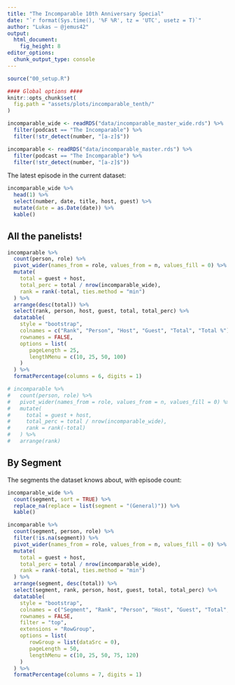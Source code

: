 ```yaml
---
title: "The Incomparable 10th Anniversary Special"
date: "`r format(Sys.time(), '%F %R', tz = 'UTC', usetz = T)`"
author: "Lukas — @jemus42"
output: 
  html_document:
    fig_height: 8
editor_options: 
  chunk_output_type: console
---
```


```r
source("00_setup.R")

#### Global options ####
knitr::opts_chunk$set(
  fig.path = "assets/plots/incomparable_tenth/"
)

incomparable_wide <- readRDS("data/incomparable_master_wide.rds") %>%
  filter(podcast == "The Incomparable") %>%
  filter(!str_detect(number, "[a-z]$"))

incomparable <- readRDS("data/incomparable_master.rds") %>%
  filter(podcast == "The Incomparable") %>%
  filter(!str_detect(number, "[a-z]$"))
```

The latest episode in the current dataset:

```r
incomparable_wide %>%
  head(1) %>%
  select(number, date, title, host, guest) %>%
  mutate(date = as.Date(date)) %>%
  kable()
```


## All the panelists!

```r
incomparable %>%
  count(person, role) %>%
  pivot_wider(names_from = role, values_from = n, values_fill = 0) %>%
  mutate(
    total = guest + host,
    total_perc = total / nrow(incomparable_wide),
    rank = rank(-total, ties.method = "min")
  ) %>%
  arrange(desc(total)) %>%
  select(rank, person, host, guest, total, total_perc) %>%
  datatable(
    style = "bootstrap",
    colnames = c("Rank", "Person", "Host", "Guest", "Total", "Total %"), 
    rownames = FALSE,
    options = list(
       pageLength = 25,
       lengthMenu = c(10, 25, 50, 100)
    )
  ) %>%
  formatPercentage(columns = 6, digits = 1)

# incomparable %>%
#   count(person, role) %>%
#   pivot_wider(names_from = role, values_from = n, values_fill = 0) %>%
#   mutate(
#     total = guest + host,
#     total_perc = total / nrow(incomparable_wide),
#     rank = rank(-total)
#   ) %>%
#   arrange(rank)
```

## By Segment

The segments the dataset knows about, with episode count:

```r
incomparable_wide %>%
  count(segment, sort = TRUE) %>%
  replace_na(replace = list(segment = "(General)")) %>%
  kable()
```


```r
incomparable %>%
  count(segment, person, role) %>%
  filter(!is.na(segment)) %>%
  pivot_wider(names_from = role, values_from = n, values_fill = 0) %>%
  mutate(
    total = guest + host,
    total_perc = total / nrow(incomparable_wide),
    rank = rank(-total, ties.method = "min")
  ) %>%
  arrange(segment, desc(total)) %>%
  select(segment, rank, person, host, guest, total, total_perc) %>%
  datatable(
    style = "bootstrap",
    colnames = c("Segment", "Rank", "Person", "Host", "Guest", "Total", "Total %"), 
    rownames = FALSE,
    filter = "top",
    extensions = "RowGroup",
    options = list(
       rowGroup = list(dataSrc = 0),
       pageLength = 50,
       lengthMenu = c(10, 25, 50, 75, 120)
    )
  ) %>%
  formatPercentage(columns = 7, digits = 1)
```

